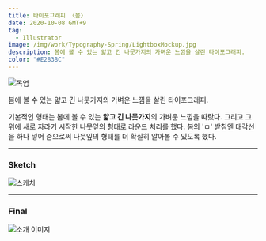 ```yaml
---
title: 타이포그래피 〈봄〉
date: 2020-10-08 GMT+9
tag:
  - Illustrator
image: /img/work/Typography-Spring/LightboxMockup.jpg
description: 봄에 볼 수 있는 얇고 긴 나뭇가지의 가벼운 느낌을 살린 타이포그래피.
color: "#E283BC"
---
```


![목업](/img/work/Typography-Spring/LightboxMockup.jpg)

봄에 볼 수 있는 얇고 긴 나뭇가지의 가벼운 느낌을 살린 타이포그래피.

기본적인 형태는 봄에 볼 수 있는 **얇고 긴 나뭇가지**의 가벼운 느낌을 따랐다. 그리고 그 위에 새로 자라기 시작한 나뭇잎의 형태로 라운드 처리를 했다. 봄의 'ㅁ' 받침엔 대각선을 하나 넣어 줌으로써 나뭇잎의 형태를 더 확실히 알아볼 수 있도록 했다.

---

### Sketch

![스케치](/img/work/Typography-Spring/sketch.jpg)

---

### Final

![소개 이미지](/img/work/Typography-Spring/main.jpg)
